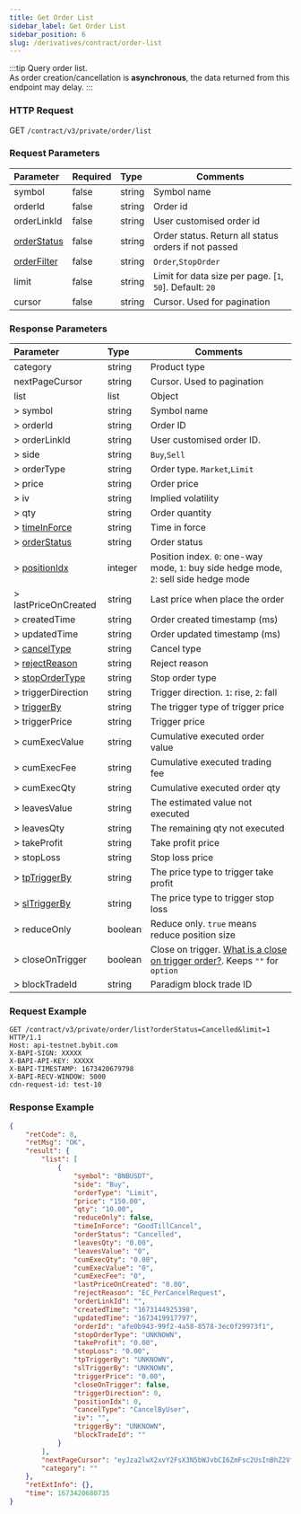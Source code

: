 ```yaml
---
title: Get Order List
sidebar_label: Get Order List
sidebar_position: 6
slug: /derivatives/contract/order-list
---
```


:::tip
Query order list.<br/>
As order creation/cancellation is **asynchronous**, the data returned from this endpoint may delay.
:::

### HTTP Request
GET `/contract/v3/private/order/list`

### Request Parameters
| Parameter | Required | Type | Comments|
|:----- |:-------|:-----|------ |
|symbol |false |string |Symbol name|
|orderId |false |string |Order id |
|orderLinkId |false |string |User customised order id |
|[orderStatus](../enum#orderstatus) |false |string |Order status. Return all status orders if not passed|
|[orderFilter](../enum#orderfilter) |false |string |`Order`,`StopOrder`|
|limit |false |string |Limit for data size per page. [`1`, `50`]. Default: `20`|
|cursor |false |string |Cursor. Used for pagination|

### Response Parameters
| Parameter | Type | Comments|
|:----- |:-----|------ |
|category |string |Product type |
|nextPageCursor |string |Cursor. Used to pagination |
|list |list |Object |
|> symbol |string |Symbol name |
|> orderId |string |Order ID |
|> orderLinkId |string |User customised order ID. |
|> side |string |`Buy`,`Sell` |
|> orderType |string |Order type. `Market`,`Limit`|
|> price |string |Order price |
|> iv |string |Implied volatility |
|> qty |string |Order quantity |
|> [timeInForce](../enum#timeinforce) |string |Time in force |
|> [orderStatus](../enum#orderstatus) |string |Order status |
|> [positionIdx](../enum#positionidx) |integer |Position index. `0`: one-way mode, `1`: buy side hedge mode, `2`: sell side hedge mode |
|> lastPriceOnCreated |string |Last price when place the order |
|> createdTime |string |Order created timestamp (ms) |
|> updatedTime |string |Order updated timestamp (ms) |
|> [cancelType](../enum#canceltype) |string |Cancel type |
|> [rejectReason](../enum#rejectreason) |string |Reject reason |
|> [stopOrderType](../enum#stopordertype) |string |Stop order type |
|> triggerDirection |string |Trigger direction. `1`: rise, `2`: fall |
|> [triggerBy](../enum#triggerby) |string |The trigger type of trigger price |
|> triggerPrice |string |Trigger price |
|> cumExecValue |string |Cumulative executed order value |
|> cumExecFee |string |Cumulative executed trading fee |
|> cumExecQty |string |Cumulative executed order qty |
|> leavesValue |string |The estimated value not executed  |
|> leavesQty |string |The remaining qty not executed |
|> takeProfit |string |Take profit price |
|> stopLoss |string |Stop loss price |
|> [tpTriggerBy](../enum#triggerby) |string |The price type to trigger take profit|
|> [slTriggerBy](../enum#triggerby) |string |The price type to trigger stop loss|
|> reduceOnly |boolean |Reduce only. `true` means reduce position size |
|> closeOnTrigger |boolean |Close on trigger. <a href="https://www.bybit.com/en-US/help-center/bybitHC_Article?language=en_US&id=000001050">What is a close on trigger order?</a>. Keeps `""` for `option` |
|> blockTradeId |string |Paradigm block trade ID|

### Request Example

```http
GET /contract/v3/private/order/list?orderStatus=Cancelled&limit=1 HTTP/1.1
Host: api-testnet.bybit.com
X-BAPI-SIGN: XXXXX
X-BAPI-API-KEY: XXXXX
X-BAPI-TIMESTAMP: 1673420679798
X-BAPI-RECV-WINDOW: 5000
cdn-request-id: test-10
```

### Response Example

```json
{
    "retCode": 0,
    "retMsg": "OK",
    "result": {
        "list": [
            {
                "symbol": "BNBUSDT",
                "side": "Buy",
                "orderType": "Limit",
                "price": "150.00",
                "qty": "10.00",
                "reduceOnly": false,
                "timeInForce": "GoodTillCancel",
                "orderStatus": "Cancelled",
                "leavesQty": "0.00",
                "leavesValue": "0",
                "cumExecQty": "0.00",
                "cumExecValue": "0",
                "cumExecFee": "0",
                "lastPriceOnCreated": "0.00",
                "rejectReason": "EC_PerCancelRequest",
                "orderLinkId": "",
                "createdTime": "1673144925398",
                "updatedTime": "1673419917797",
                "orderId": "afe0b943-99f2-4a58-8578-3ec0f29973f1",
                "stopOrderType": "UNKNOWN",
                "takeProfit": "0.00",
                "stopLoss": "0.00",
                "tpTriggerBy": "UNKNOWN",
                "slTriggerBy": "UNKNOWN",
                "triggerPrice": "0.00",
                "closeOnTrigger": false,
                "triggerDirection": 0,
                "positionIdx": 0,
                "cancelType": "CancelByUser",
                "iv": "",
                "triggerBy": "UNKNOWN",
                "blockTradeId": ""
            }
        ],
        "nextPageCursor": "eyJza2lwX2xvY2FsX3N5bWJvbCI6ZmFsc2UsInBhZ2VfdG9rZW4iOiJleUpOSWpwN0luQnJJanA3SWtJaU9pSktSMFp0V2xSQ2FVOVVVWHBNVkdzMVdtcEpkRTVIUlRGUFF6QTBUbFJqTkV4VVRteFpla0p0VFdwck5VNTZUbTFOVVQwOUluMHNJbDkxYjNOZklqcDdJa0lpT2lKQk9EWlVTa0ZGU0NKOUxDSmZjMnRmSWpwN0lrSWlPaUpHZW1jd1kyVm5aa0l2WkdoYWJWVjNXV3ByTUUxNU1EVlBWMWw1VEZSU2FFNVVaM1JQUkZVelQwTXdlbHBYVFhkYWFrazFUMVJqZWxwcVJUMGlmWDE5In0=",
        "category": ""
    },
    "retExtInfo": {},
    "time": 1673420680735
}
```